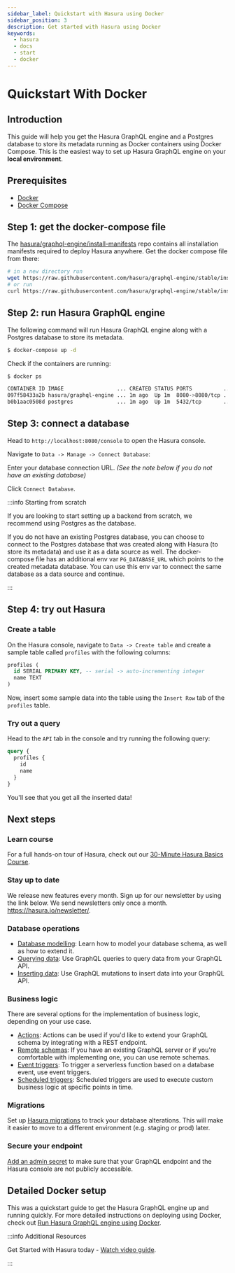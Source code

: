 ```yaml
---
sidebar_label: Quickstart with Hasura using Docker
sidebar_position: 3
description: Get started with Hasura using Docker
keywords:
  - hasura
  - docs
  - start
  - docker
---
```



# Quickstart With Docker

## Introduction

This guide will help you get the Hasura GraphQL engine and a Postgres database to store its metadata running as Docker
containers using Docker Compose. This is the easiest way to set up Hasura GraphQL engine on your **local environment**.

## Prerequisites

- [Docker](https://docs.docker.com/install/)
- [Docker Compose](https://docs.docker.com/compose/install/)

## Step 1: get the docker-compose file

The [hasura/graphql-engine/install-manifests](https://github.com/hasura/graphql-engine/tree/stable/install-manifests)
repo contains all installation manifests required to deploy Hasura anywhere. Get the docker compose file from there:

```bash
# in a new directory run
wget https://raw.githubusercontent.com/hasura/graphql-engine/stable/install-manifests/docker-compose/docker-compose.yaml
# or run
curl https://raw.githubusercontent.com/hasura/graphql-engine/stable/install-manifests/docker-compose/docker-compose.yaml -o docker-compose.yml
```

## Step 2: run Hasura GraphQL engine

The following command will run Hasura GraphQL engine along with a Postgres database to store its metadata.

```bash
$ docker-compose up -d
```

Check if the containers are running:

```bash
$ docker ps

CONTAINER ID IMAGE                 ... CREATED STATUS PORTS          ...
097f58433a2b hasura/graphql-engine ... 1m ago  Up 1m  8080->8080/tcp ...
b0b1aac0508d postgres              ... 1m ago  Up 1m  5432/tcp       ...
```

## Step 3: connect a database

Head to `http://localhost:8080/console` to open the Hasura console.

Navigate to `Data -> Manage -> Connect Database`:

<Thumbnail src='/img/getting-started/connect-db-console.png' alt='Connect database' width='1000px' />

Enter your database connection URL. _(See the note below if you do not have an existing database)_

Click `Connect Database`.

<Thumbnail src='/img/getting-started/connect-db-core.png' alt='Enter URL for existing database' width='700px' />

:::info Starting from scratch

If you are looking to start setting up a backend from scratch, we recommend using Postgres as the database.

If you do not have an existing Postgres database, you can choose to connect to the Postgres database that was created
along with Hasura (to store its metadata) and use it as a data source as well. The docker-compose file has an additional
env var `PG_DATABASE_URL` which points to the created metadata database. You can use this env var to connect the same
database as a data source and continue.

:::

## Step 4: try out Hasura

<!-- TODO: add options to track existing vs create new tables -->

### Create a table

On the Hasura console, navigate to `Data -> Create table` and create a sample table called `profiles` with the following
columns:

```sql
profiles (
  id SERIAL PRIMARY KEY, -- serial -> auto-incrementing integer
  name TEXT
)
```

<Thumbnail src='/img/getting-started/create-profile-table.png' alt='Create a table' width='1200px' />

Now, insert some sample data into the table using the `Insert Row` tab of the `profiles` table.

### Try out a query

Head to the `API` tab in the console and try running the following query:

```graphql
query {
  profiles {
    id
    name
  }
}
```

You'll see that you get all the inserted data!

<Thumbnail src='/img/getting-started/profile-query.png' alt='Try out a query' width='1200px' />

## Next steps

### Learn course

For a full hands-on tour of Hasura, check out our
[30-Minute Hasura Basics Course](https://hasura.io/learn/graphql/hasura/introduction/).

### Stay up to date

We release new features every month. Sign up for our newsletter by using the link below. We send newsletters only once a
month. <https://hasura.io/newsletter/>.

### Database operations

- [Database modelling](/schema/postgres/index.mdx): Learn how to model your database schema, as well as how to extend
  it.
- [Querying data](/queries/postgres/index.mdx): Use GraphQL queries to query data from your GraphQL API.
- [Inserting data](/mutations/postgres/index.mdx): Use GraphQL mutations to insert data into your GraphQL API.

### Business logic

There are several options for the implementation of business logic, depending on your use case.

- [Actions](/actions/index.mdx): Actions can be used if you'd like to extend your GraphQL schema by integrating with a
  REST endpoint.
- [Remote schemas](/remote-schemas/index.mdx): If you have an existing GraphQL server or if you're comfortable with
  implementing one, you can use remote schemas.
- [Event triggers](/event-triggers/index.mdx): To trigger a serverless function based on a database event, use event
  triggers.
- [Scheduled triggers](/scheduled-triggers/index.mdx): Scheduled triggers are used to execute custom business logic at
  specific points in time.

### Migrations

Set up [Hasura migrations](/migrations-metadata-seeds/migrations-metadata-setup.mdx) to track your database alterations.
This will make it easier to move to a different environment (e.g. staging or prod) later.

### Secure your endpoint

[Add an admin secret](/deployment/deployment-guides/docker.mdx#docker-secure) to make sure that your GraphQL endpoint
and the Hasura console are not publicly accessible.

## Detailed Docker setup

This was a quickstart guide to get the Hasura GraphQL engine up and running quickly. For more detailed instructions on
deploying using Docker, check out [Run Hasura GraphQL engine using Docker](/deployment/deployment-guides/docker.mdx).

:::info Additional Resources

Get Started with Hasura today -
[Watch video guide](https://hasura.io/events/webinar/get-started-with-hasura/?pg=docs&plcmt=body&cta=getting-started&tech=).

:::
